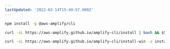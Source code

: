 ```yaml
---
lastUpdated: '2022-03-14T15:49:57.000Z'
---
```

<BlockSwitcher>

<Block name="NPM">

```bash
npm install -g @aws-amplify/cli
```

</Block>

<Block name="cURL (Mac and Linux)">

```bash
curl -sL https://aws-amplify.github.io/amplify-cli/install | bash && $SHELL
```

</Block>

<Block name="cURL (Windows)">

```bash
curl -sL https://aws-amplify.github.io/amplify-cli/install-win -o install.cmd && install.cmd
```

</Block>

</BlockSwitcher>
